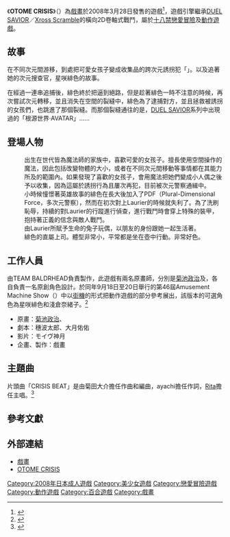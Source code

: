 {{Infobox animanga/Headerofja
|title= OTOME CRISIS
|image= OTOME CRISIS package.jpg
|size= 200x
|japanese= オトメクライシス
|english= OTOME CRISIS
|kana= おとめくらいしす
|romaji= Otome Kuraisisu
|genre= [[科幻|科幻]]
}}
{{Infobox animanga/Game
|標題=
|類型=[[戀愛遊戲|戀愛遊戲]]、[[動作遊戲|動作遊戲]]
|使用平台=[[Windows_98|Windows 98]]/[[Windows_98|98SE]]/[[Windows_Me|Me]]/[[Windows_2000|2000]]/[[Windows_XP|XP]]
|遊戲引擎=
|開發團隊=戲畫 TEAM BALDRHEAD
|代理商=[[戲畫_(遊戲品牌)|戲畫]]
|製作人=
|監製=
|腳本=穗波太郎、大月佑佑
|程式=
|音樂=
|美術=[[菊池政治|菊池政治]]、{{lang|ja|[[ねこにゃん|ねこにゃん]]}}
|遊戲人數=1
|發售日=2008年3月28日
|對象年齡=18禁
|結局數=
}}
{{Infobox animanga/Footerofja}}
《'''OTOME CRISIS'''》（{{lang|ja|オトメクライシス}}）為[[戲畫_(遊戲品牌)|戲畫]]於2008年3月28日發售的遊戲<ref>{{cite web|url=http://www.getchu.com/soft.phtml?id=497565&gc=gc|script-title=ja:オトメクライシス 初回限定版|publisher=Getchu.com|accessdate=2016年10月16日|language=ja|archive-date=2016年10月18日|archive-url=https://web.archive.org/web/20161018214841/http://www.getchu.com/soft.phtml?id=497565&gc=gc|dead-url=no}}</ref>，遊戲引擎繼承[[DUEL_SAVIOR|DUEL SAVIOR]]／[[Xross_Scramble|Xross Scramble]]的橫向2D卷軸式戰鬥，屬於[[十八禁遊戲|十八禁]][[戀愛遊戲|戀愛冒險]]及[[動作遊戲|動作遊戲]]。

== 故事 ==
在不同次元間游移，到處把可愛女孩子變成收集品的跨次元誘拐犯「{{lang|ja|ローリエ}}」。以及追著她的次元搜查官，星咲緋色的故事。

在經過一連串追捕後，緋色終於把{{lang|ja|ローリエ}}逼到絕路，但是{{lang|ja|ローリエ}}趁著緋色一時不注意的時候，再次嘗試次元轉移，並且消失在空間的裂縫中，緋色為了逮捕對方，並且拯救被誘拐的女孩們，也跳進了那個裂縫。而那個裂縫通往的是，[[DUEL_SAVIOR|DUEL SAVIOR]]系列中出現過的「根源世界·AVATAR」……

== 登場人物 ==
;{{nihongo|Laurier Espelette Marjoram|ローリエ・エスプレット・マジョラム|配音：{{lang|ja|[[西野みく|西野みく]]}}}} 
: 出生在世代皆為魔法師的家族中，喜歡可愛的女孩子。擅長使用空間操作的魔法，因此包括改變物體的大小，或者在不同次元間移動等事情都在其能力所及的範圍內。如果發現了喜歡的女孩子，會用魔法把她們變成小人偶之後予以收集，因為這屬於誘拐行為且屢次再犯，目前被次元警察通緝中。
;{{nihongo|星咲緋色|星咲 緋色（ほしざき　ひいろ）|配音：[[一色光|一色光]]}} 
: 小時候憧憬著英雄故事的緋色在長大後加入了PDF（Plural-Dimensional Force，多次元警察），然而在初次對上Laurier的時候就失利了。為了洗刷恥辱，持續的對Laurier的行蹤進行偵查，進行戰鬥時會穿上特殊的裝甲，抱持著正義的信念與敵人戰鬥。
;{{nihongo|Sigurds|シグルズ|配音：[[夏野向日葵|夏野向日葵]]}}  
: 由Laurier所賦予生命的兔子玩偶，以朋友的身份跟她一起生活著。
;{{nihongo|Ian Hardman課長|イアン・ハードマン課長|配音：[[中里圭太|中里圭太]]}}  
: 緋色的直屬上司。體型非常小，平常都是坐在壺中行動。非常好色。

== 工作人員 ==
由TEAM BALDRHEAD負責製作，此遊戲有兩名原畫師，分別是[[菊池政治|菊池政治]]及{{lang|ja|[[ねこにゃん|ねこにゃん]]}}，各自負責一名原創角色設計。於同年9月18日至20日舉行的第46屆Amusement Machine Show（{{lang|ja|アミューズメントマシンショー}}）中以[[街機|街機]]的形式把動作遊戲的部分參考展出，該版本的可選角色為星咲緋色和淺倉奈緒子。<ref>{{cite web|url= http://www.famitsu.com/game/news/1217965_1124.html|script-title= ja:エクサムのアミューズメントマシンショー出展情報|accessdate= 2008年9月19日|author= |date= 2008年9月12日|publisher= Fami通|language= ja|archive-date= 2008年9月14日|archive-url= https://web.archive.org/web/20080914213204/http://www.famitsu.com/game/news/1217965_1124.html|dead-url= no}}</ref>
*原畫：[[菊池政治|菊池政治]]、{{lang|ja|[[ねこにゃん|ねこにゃん]]}}
*劇本：穗波太郎、大月佑佑
*影片：モイヴ神月
*企畫、製作：戲畫

== 主題曲 ==
片頭曲「CRISIS BEAT」是由菊田大介擔任作曲和編曲，ayachi擔任作詞，[[Rita|Rita]]擔任主唱。<ref>{{cite web|title=オトメクライシス|url=http://erogetrailers.com/soft/2626|website=ErogeTrailers|language=ja|accessdate=2016-12-30|archive-date=2017-07-07|archive-url=https://web.archive.org/web/20170707210652/http://erogetrailers.com/soft/2626|dead-url=no}}</ref>

== 參考文獻 ==
{{reflist}}

== 外部連結 ==
*[http://www.web-giga.com/top/top.html 戲畫]{{Wayback|url=http://www.web-giga.com/top/top.html |date=20070405184313 }}{{ja}}
*[https://web.archive.org/web/20100704052552/http://www.web-giga.com/otomecrisis/ OTOME CRISIS]{{ja}}

{{TEAM BALDRHEAD}}

[[Category:2008年日本成人遊戲|Category:2008年日本成人遊戲]]
[[Category:美少女遊戲|Category:美少女遊戲]]
[[Category:戀愛冒險遊戲|Category:戀愛冒險遊戲]]
[[Category:動作遊戲|Category:動作遊戲]]
[[Category:百合遊戲|Category:百合遊戲]]
[[Category:戲畫|Category:戲畫]]